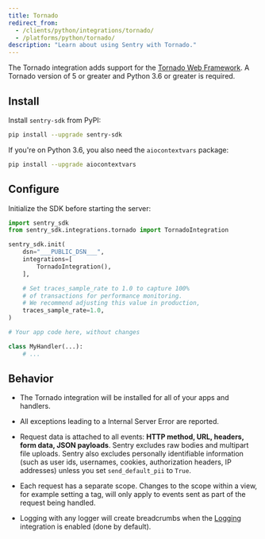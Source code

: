 ```yaml
---
title: Tornado
redirect_from:
  - /clients/python/integrations/tornado/
  - /platforms/python/tornado/
description: "Learn about using Sentry with Tornado."
---
```


The Tornado integration adds support for the [Tornado Web Framework](https://www.tornadoweb.org/). A Tornado version of 5 or greater and Python 3.6 or greater is required.

## Install

Install `sentry-sdk` from PyPI:

```bash
pip install --upgrade sentry-sdk
```

If you're on Python 3.6, you also need the `aiocontextvars` package:

```bash
pip install --upgrade aiocontextvars
```

## Configure

Initialize the SDK before starting the server:

<SignInNote />

```python
import sentry_sdk
from sentry_sdk.integrations.tornado import TornadoIntegration

sentry_sdk.init(
    dsn="___PUBLIC_DSN___",
    integrations=[
        TornadoIntegration(),
    ],

    # Set traces_sample_rate to 1.0 to capture 100%
    # of transactions for performance monitoring.
    # We recommend adjusting this value in production,
    traces_sample_rate=1.0,
)

# Your app code here, without changes

class MyHandler(...):
    # ...
```

## Behavior

- The Tornado integration will be installed for all of your apps and handlers.

- All exceptions leading to a Internal Server Error are reported.

- Request data is attached to all events: **HTTP method, URL, headers, form data, JSON payloads**. Sentry excludes raw bodies and multipart file uploads. Sentry also excludes personally identifiable information (such as user ids, usernames, cookies, authorization headers, IP addresses) unless you set `send_default_pii` to `True`.

- Each request has a separate scope. Changes to the scope within a view, for example setting a tag, will only apply to events sent as part of the request being handled.

- Logging with any logger will create breadcrumbs when
  the [Logging](/platforms/python/guides/logging/)
  integration is enabled (done by default).
